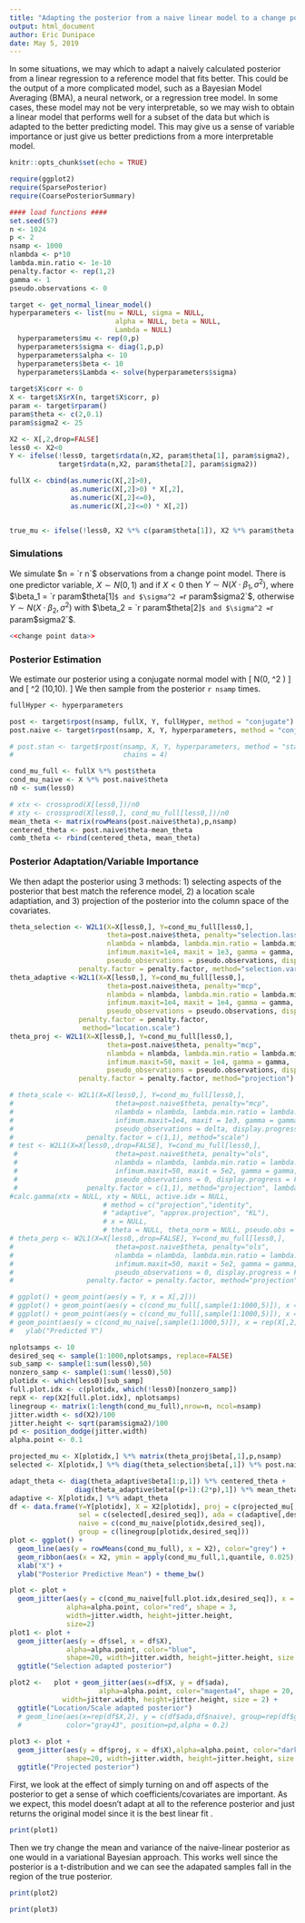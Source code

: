 ```yaml
---
title: "Adapting the posterior from a naive linear model to a change point model"
output: html_document
author: Eric Dunipace
date: May 5, 2019
---
```

<style>
p.caption {
  font-size: 0.9em;
  font-style: italic;
  color: grey;
  margin-right: 10%;
  margin-left: 10%;  
  text-align: justify;
}
</style>
In some situations, we may which to adapt a naively calculated posterior from a linear regression to a reference model that fits better. This could be the output of a more complicated model, such as a Bayesian Model Averaging (BMA), a neural network, or a regression tree model. In some cases, these model may not be very interpretable, so we may wish to obtain a linear model that performs well for a subset of the data but which is adapted to the better predicting model. This may give us a sense of variable importance or just give us better predictions from a more interpretable model.

```r
knitr::opts_chunk$set(echo = TRUE)
```

```r
require(ggplot2)
require(SparsePosterior)
require(CoarsePosteriorSummary)

#### load functions ####
set.seed(57)
n <- 1024
p <- 2
nsamp <- 1000
nlambda <- p*10
lambda.min.ratio <- 1e-10
penalty.factor <- rep(1,2)
gamma <- 1
pseudo.observations <- 0

target <- get_normal_linear_model()
hyperparameters <- list(mu = NULL, sigma = NULL,
                          alpha = NULL, beta = NULL,
                          Lambda = NULL)
  hyperparameters$mu <- rep(0,p)
  hyperparameters$sigma <- diag(1,p,p)
  hyperparameters$alpha <- 10
  hyperparameters$beta <- 10
  hyperparameters$Lambda <- solve(hyperparameters$sigma)
  
target$X$corr <- 0
X <- target$X$rX(n, target$X$corr, p)
param <- target$rparam()
param$theta <- c(2,0.1)
param$sigma2 <- 25

X2 <- X[,2,drop=FALSE]
less0 <- X2<0
Y <- ifelse(!less0, target$rdata(n,X2, param$theta[1], param$sigma2),
            target$rdata(n,X2, param$theta[2], param$sigma2))

fullX <- cbind(as.numeric(X[,2]>0),
               as.numeric(X[,2]>0) * X[,2],
               as.numeric(X[,2]<=0),
               as.numeric(X[,2]<=0) * X[,2])


true_mu <- ifelse(!less0, X2 %*% c(param$theta[1]), X2 %*% param$theta[2])


```

### Simulations
We simulate $n = `r n`$ observations from a change point model. There is one predictor variable, $X \sim N(0,1)$ and if $X <0$ then $Y \sim N(X \cdot \beta_1, \sigma^2)$, where $\beta_1 = `r param$theta[1]`$ and $\sigma^2 = `r param$sigma2`$, otherwise $Y \sim N(X \cdot \beta_2, \sigma^2)$ with $\beta_2 = `r param$theta[2]`$ and $\sigma^2 = `r param$sigma2`$. 

```r
<<change point data>>
```


### Posterior Estimation
We estimate our posterior using a conjugate normal model with
\[
\beta \sim N(0, \sigma^2 \mathbf{I})
\] 
and
\[
\sigma^2 \sim \text{Inv-Gamma}(10,10).
\]
We then sample from the posterior `r nsamp` times.

```r
fullHyper <- hyperparameters

post <- target$rpost(nsamp, fullX, Y, fullHyper, method = "conjugate")
post.naive <- target$rpost(nsamp, X, Y, hyperparameters, method = "conjugate")

# post.stan <- target$rpost(nsamp, X, Y, hyperparameters, method = "stan",stan_dir ="../Stan/normal_horseshoe_noQR.stan", m0 = 20, scal_intercept = 2.5,
#                           chains = 4)

cond_mu_full <- fullX %*% post$theta
cond_mu_naive <- X %*% post.naive$theta
n0 <- sum(less0)

# xtx <- crossprod(X[less0,])/n0
# xty <- crossprod(X[less0,], cond_mu_full[less0,])/n0
mean_theta <- matrix(rowMeans(post.naive$theta),p,nsamp)
centered_theta <- post.naive$theta-mean_theta
comb_theta <- rbind(centered_theta, mean_theta)
```

### Posterior Adaptation/Variable Importance
We then adapt the posterior using 3 methods: 1) selecting aspects of the posterior that best match the reference model, 2) a location scale adaptiation, and 3) projection of the posterior into the column space of the covariates.
```r
theta_selection <- W2L1(X=X[less0,], Y=cond_mu_full[less0,], 
                        theta=post.naive$theta, penalty="selection.lasso",
                        nlambda = nlambda, lambda.min.ratio = lambda.min.ratio,
                        infimum.maxit=1e4, maxit = 1e3, gamma = gamma,
                        pseudo_observations = pseudo.observations, display.progress = TRUE,
                 penalty.factor = penalty.factor, method="selection.variable")
theta_adaptive <-W2L1(X=X[less0,], Y=cond_mu_full[less0,], 
                        theta=post.naive$theta, penalty="mcp",
                        nlambda = nlambda, lambda.min.ratio = lambda.min.ratio,
                        infimum.maxit=1e4, maxit = 1e4, gamma = gamma,
                        pseudo_observations = pseudo.observations, display.progress = TRUE,
                 penalty.factor = penalty.factor,
                  method="location.scale")
theta_proj <- W2L1(X=X[less0,], Y=cond_mu_full[less0,], 
                        theta=post.naive$theta, penalty="mcp",
                        nlambda = nlambda, lambda.min.ratio = lambda.min.ratio,
                        infimum.maxit=50, maxit = 1e4, gamma = gamma,
                        pseudo_observations = pseudo.observations, display.progress = TRUE,
                 penalty.factor = penalty.factor, method="projection")

```
```r
# theta_scale <- W2L1(X=X[less0,], Y=cond_mu_full[less0,], 
#                         theta=post.naive$theta, penalty="mcp",
#                         nlambda = nlambda, lambda.min.ratio = lambda.min.ratio,
#                         infimum.maxit=1e4, maxit = 1e3, gamma = gamma,
#                         pseudo_observations = delta, display.progress = TRUE,
#                  penalty.factor = c(1,1), method="scale")
# test <- W2L1(X=X[less0,,drop=FALSE], Y=cond_mu_full[less0,], 
 #                        theta=post.naive$theta, penalty="ols",
 #                        nlambda = nlambda, lambda.min.ratio = lambda.min.ratio,
 #                        infimum.maxit=50, maxit = 5e2, gamma = gamma,
 #                        pseudo_observations = 0, display.progress = FALSE,
 #                 penalty.factor = c(1,1), method="projection", lambda=0)
#calc.gamma(xtx = NULL, xty = NULL, active.idx = NULL, 
                       # method = c("projection","identity",
                       # "adaptive", "approx.projection", "KL"), 
                       # x = NULL,
                       # theta = NULL, theta_norm = NULL, pseudo.obs = NULL, Y = NULL, niter=5e2)
# theta_perp <- W2L1(X=X[less0,,drop=FALSE], Y=cond_mu_full[less0,], 
#                         theta=post.naive$theta, penalty="ols",
#                         nlambda = nlambda, lambda.min.ratio = lambda.min.ratio,
#                         infimum.maxit=50, maxit = 5e2, gamma = gamma,
#                         pseudo_observations = 0, display.progress = FALSE,
#                  penalty.factor = penalty.factor, method="projection", lambda=0)

```

```r
# ggplot() + geom_point(aes(y = Y, x = X[,2]))
# ggplot() + geom_point(aes(y = c(cond_mu_full[,sample(1:1000,5)]), x = rep(X[,2],5)), alpha=0.01)
# ggplot() + geom_point(aes(y = c(cond_mu_full[,sample(1:1000,5)]), x = rep(X[,2],5)), alpha=0.8, shape=".") +
# geom_point(aes(y = c(cond_mu_naive[,sample(1:1000,5)]), x = rep(X[,2],5)), alpha=0.8, color="red", shape=".") + xlab("X") +
#   ylab("Predicted Y")

```


```r
nplotsamps <- 10
desired_seq <- sample(1:1000,nplotsamps, replace=FALSE)
sub_samp <- sample(1:sum(less0),50)
nonzero_samp <- sample(1:sum(!less0),50)
plotidx <- which(less0)[sub_samp]
full.plot.idx <- c(plotidx, which(!less0)[nonzero_samp])
repX <- rep(X2[full.plot.idx], nplotsamps)
linegroup <- matrix(1:length(cond_mu_full),nrow=n, ncol=nsamp)
jitter.width <- sd(X2)/100
jitter.height <- sqrt(param$sigma2)/100
pd <- position_dodge(jitter.width)
alpha.point <- 0.1

projected_mu <- X[plotidx,] %*% matrix(theta_proj$beta[,1],p,nsamp)
selected <- X[plotidx,] %*% diag(theta_selection$beta[,1]) %*% post.naive$theta

adapt_theta <- diag(theta_adaptive$beta[1:p,1]) %*% centered_theta + 
                diag(theta_adaptive$beta[(p+1):(2*p),1]) %*% mean_theta
adaptive <- X[plotidx,] %*% adapt_theta
df <- data.frame(Y=Y[plotidx], X = X2[plotidx], proj = c(projected_mu[,desired_seq]),
                 sel = c(selected[,desired_seq]), ada = c(adaptive[,desired_seq]), mu = c(cond_mu_full[plotidx,desired_seq]),
                 naive = c(cond_mu_naive[plotidx,desired_seq]),
                 group = c(linegroup[plotidx,desired_seq]))
plot <- ggplot() + 
  geom_line(aes(y = rowMeans(cond_mu_full), x = X2), color="grey") + 
  geom_ribbon(aes(x = X2, ymin = apply(cond_mu_full,1,quantile, 0.025), ymax = apply(cond_mu_full,1,quantile, 0.975)), color="grey92",alpha =0.2) +
  xlab("X") +
  ylab("Posterior Predictive Mean") + theme_bw()

plot <- plot + 
  geom_jitter(aes(y = c(cond_mu_naive[full.plot.idx,desired_seq]), x = repX), 
              alpha=alpha.point, color="red", shape = 3, 
              width=jitter.width, height=jitter.height,
              size=2)
plot1 <- plot + 
  geom_jitter(aes(y = df$sel, x = df$X),
              alpha=alpha.point, color="blue", 
              shape=20, width=jitter.width, height=jitter.height, size = 2) +
  ggtitle("Selection adapted posterior")

plot2 <-   plot + geom_jitter(aes(x=df$X, y = df$ada), 
                      alpha=alpha.point, color="magenta4", shape = 20,
             width=jitter.width, height=jitter.height, size = 2) +
  ggtitle("Location/Scale adapted posterior")
  # geom_line(aes(x=rep(df$X,2), y = c(df$ada,df$naive), group=rep(df$group,2)),
  #           color="gray43", position=pd,alpha = 0.2)
  
plot3 <- plot +
  geom_jitter(aes(y = df$proj, x = df$X),alpha=alpha.point, color="darkgreen", 
              shape=20, width=jitter.width, height=jitter.height, size = 2) +
  ggtitle("Projected posterior")


```

First, we look at the effect of simply turning on and off aspects of the posterior to get a sense of which coefficients/covariates are important. As we expect, this model doesn't adapt at all to the reference posterior and just returns the original model since it is the best linear fit .
```r
print(plot1)
```

Then we try change the mean and variance of the naive-linear posterior as one would in a variational Bayesian approach. This works well since the posterior is a t-distribution and we can see the adapated samples fall in the region of the true posterior.
```r
print(plot2)
```

```r
print(plot3)
```


